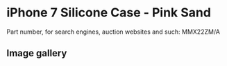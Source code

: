 
# iPhone 7 Silicone Case - Pink Sand

Part number, for search engines, auction websites and such: MMX22ZM/A

## Image gallery

<div style={{ width: "768px" }}>
  <GalleryComponent
    images={[
      {
        original: "/everysource/MMX22.png",
        thumbnail: "/everypreview/MMX22.png",
      },
      {
        original: "/everysource/MMX22_AV1_GOLD.png",
        thumbnail: "/everypreview/MMX22_AV1_GOLD.png",
      },
      {
        original: "/everysource/MMX22_AV1_JET_BLACK.png",
        thumbnail: "/everypreview/MMX22_AV1_JET_BLACK.png",
      },
      {
        original: "/everysource/MMX22_AV1_RED.png",
        thumbnail: "/everypreview/MMX22_AV1_RED.png",
      },
      {
        original: "/everysource/MMX22_AV1_SILVER.png",
        thumbnail: "/everypreview/MMX22_AV1_SILVER.png",
      },
      {
        original: "/everysource/MMX22_AV2.png",
        thumbnail: "/everypreview/MMX22_AV2.png",
      }
    ]}
  />
</div>